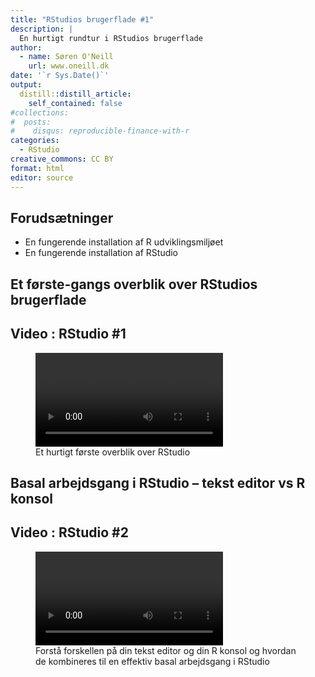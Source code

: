 ```yaml
---
title: "RStudios brugerflade #1"
description: |
  En hurtigt rundtur i RStudios brugerflade
author:
  - name: Søren O'Neill
    url: www.oneill.dk
date: '`r Sys.Date()`'
output:
  distill::distill_article:
    self_contained: false
#collections:
#  posts:
#    disqus: reproducible-finance-with-r
categories:
  - RStudio
creative_commons: CC BY
format: html
editor: source
---
```


## Forudsætninger

-   En fungerende installation af R udviklingsmiljøet
-   En fungerende installation af RStudio

## Et første-gangs overblik over RStudios brugerflade

::: {.callout-note collapse="true"}
## Video : RStudio #1

![Et hurtigt første overblik over RStudio](video/rstudio_ui_1.webm)
:::

## Basal arbejdsgang i RStudio -- tekst editor vs R konsol

::: {.callout-note collapse="true"}
## Video : RStudio #2

![Forstå forskellen på din tekst editor og din R konsol og hvordan de kombineres til en effektiv basal arbejdsgang i RStudio](video/rstudio_ui_2_editor_vs_console.webm)
:::

```{=html}
<div id="hyvor-talk-view"></div>
<script type="text/javascript">
    var HYVOR_TALK_WEBSITE = 8299;
    var HYVOR_TALK_CONFIG = {
        url: false,
        id: false
    };
</script>

<script async type="text/javascript" src="//talk.hyvor.com/web-api/embed.js"></script>
```
